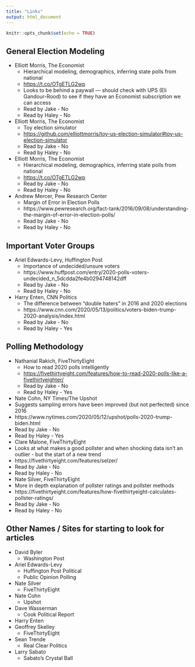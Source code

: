 ```yaml
---
title: "Links"
output: html_document
---
```


```r
knitr::opts_chunk$set(echo = TRUE)
```

## General Election Modeling
* Elliott Morris, The Economist
    - Hierarchical modeling, demographics, inferring state polls from national
    - <https://t.co/OTgETLG2wp>
    - Looks to be behind a paywall --- should check with UPS (Eli Gandour-Rood) to see if they have an Economist subscription we can access
    - Read by Jake - No
    - Read by Haley - No
* Elliott Morris, The Economist
  - Toy election simulator
  - <https://github.com/elliottmorris/toy-us-election-simulator#toy-us-election-simulator>
  - Read by Jake - No
  - Read by Haley - No
* Elliott Morris, The Economist
  - Hierarchical modeling, demographics, inferring state polls from national
  - <https://t.co/OTgETLG2wp>
  - Read by Jake - No
  - Read by Haley - No
* Andrew Mercer, Pew Research Center
  - Margin of Error in Election Polls
  - https://www.pewresearch.org/fact-tank/2016/09/08/understanding-the-margin-of-error-in-election-polls/
  - Read by Jake - No
  - Read by Haley - No

## Important Voter Groups 
* Ariel Edwards-Levy, Huffington Post
  - Importance of undecided/unsure voters
  - https://www.huffpost.com/entry/2020-polls-voters-undecided_n_5dcdda2fe4b0294748142dff
  - Read by Jake - No
  - Read by Haley - No  
* Harry Enten, CNN Politics
    - The difference between "double haters" in 2016 and 2020 elections
    - https://www.cnn.com/2020/05/13/politics/voters-biden-trump-2020-analysis/index.html
    - Read by Jake - No
    - Read by Haley - Yes

## Polling Methodology
* Nathanial Rakich, FiveThirtyEight
  - How to read 2020 polls intelligently
  - <https://fivethirtyeight.com/features/how-to-read-2020-polls-like-a-fivethirtyeighter/>
  - Read by Jake - No
  - Read by Haley - Yes
* Nate Cohn, NY Times/The Upshot
 - Suggests sampling errors have been improved (but not perfected) since 2016
 - https://www.nytimes.com/2020/05/12/upshot/polls-2020-trump-biden.html
 - Read by Jake - No
 - Read by Haley - Yes
* Clare Malone, FiveThirtyEight
 - Looks at what makes a good pollster and when shocking data isn't an outlier - but the start of a new trend
 - https://fivethirtyeight.com/features/selzer/
 - Read by Jake - No
 - Read by Haley - No
 * Nate Silver, FiveThirtyEight 
 - More in depth explanation of pollster ratings and pollster methods
 - https://fivethirtyeight.com/features/how-fivethirtyeight-calculates-pollster-ratings/
 - Read by Jake - No
 - Read by Haley - No

## Other Names / Sites for starting to look for articles
* David Byler
    - Washington Post
* Ariel Edwards-Levy
    - Huffington Post Political
    - Public Opinion Polling
* Nate Silver
    - FiveThirtyEight
* Nate Cohn
    - Upshot
* Dave Wasserman
    - Cook Political Report
* Harry Enten
* Geoffrey Skelley
    - FiveThirtyEight
* Sean Trende
    - Real Clear Politics
* Larry Sabato
    - Sabato's Crystal Ball
